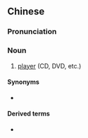 ==Chinese==
{{zh-forms|type=21}}

===Pronunciation===
{{zh-pron
|m=播fàngqì
|cat=n
}}

===Noun===
{{zh-noun}}

# [[player]] (CD, DVD, etc.)

====Synonyms====
* {{zh-l|播放機}}

====Derived terms====
* {{zh-l|DVD播放器}}